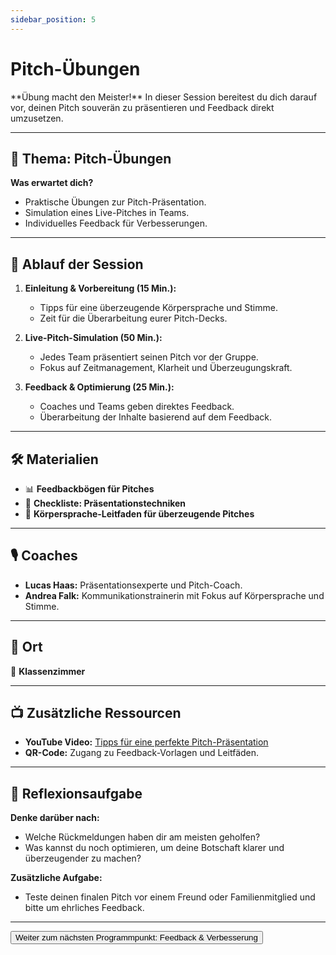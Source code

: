 ```yaml
---
sidebar_position: 5
---
```


# Pitch-Übungen

<Admonition type="info" icon="🎯">
  **Übung macht den Meister!**  
  In dieser Session bereitest du dich darauf vor, deinen Pitch souverän zu präsentieren und Feedback direkt umzusetzen.
</Admonition>

---

## 🎯 **Thema:** Pitch-Übungen

**Was erwartet dich?**  
- Praktische Übungen zur Pitch-Präsentation.  
- Simulation eines Live-Pitches in Teams.  
- Individuelles Feedback für Verbesserungen.  

---

## 📝 **Ablauf der Session**

1. **Einleitung & Vorbereitung (15 Min.):**  
   - Tipps für eine überzeugende Körpersprache und Stimme.  
   - Zeit für die Überarbeitung eurer Pitch-Decks.  

2. **Live-Pitch-Simulation (50 Min.):**  
   - Jedes Team präsentiert seinen Pitch vor der Gruppe.  
   - Fokus auf Zeitmanagement, Klarheit und Überzeugungskraft.  

3. **Feedback & Optimierung (25 Min.):**  
   - Coaches und Teams geben direktes Feedback.  
   - Überarbeitung der Inhalte basierend auf dem Feedback.  

---

## 🛠️ **Materialien**

- 📊 **Feedbackbögen für Pitches**  
- 📝 **Checkliste: Präsentationstechniken**  
- 📄 **Körpersprache-Leitfaden für überzeugende Pitches**  

---

## 🎙️ **Coaches**

- **Lucas Haas:** Präsentationsexperte und Pitch-Coach.  
- **Andrea Falk:** Kommunikationstrainerin mit Fokus auf Körpersprache und Stimme.  

---

## 📍 **Ort**

📍 **Klassenzimmer**  

---

## 📺 **Zusätzliche Ressourcen**

- **YouTube Video:** [Tipps für eine perfekte Pitch-Präsentation](https://www.youtube.com/watch?v=example)  
- **QR-Code:** Zugang zu Feedback-Vorlagen und Leitfäden.  

---

## 🚀 **Reflexionsaufgabe**

**Denke darüber nach:**  
- Welche Rückmeldungen haben dir am meisten geholfen?  
- Was kannst du noch optimieren, um deine Botschaft klarer und überzeugender zu machen?  

**Zusätzliche Aufgabe:**  
- Teste deinen finalen Pitch vor einem Freund oder Familienmitglied und bitte um ehrliches Feedback.  

---

<Button destination="/roadmap/docs/startup-basics/yfn-school/day4/pitch-feedback">
  Weiter zum nächsten Programmpunkt: Feedback & Verbesserung
</Button>